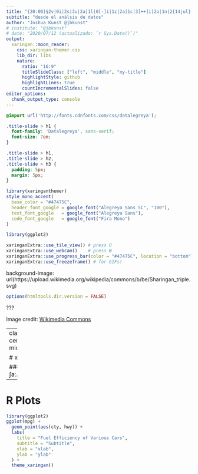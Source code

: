 ```yaml
---
title: "{20:00}§2v|0i|2s|3u|2a|1l|0[-]i|1z|2a|1c|3[++]i|2o|1n|2{14jul}[16°c[10°c]"
subtitle: "desde el análsis de datos"
author: "Joshua Kunst @jbkunst"
# institute: "@jbkunst"
# date: "2020/07/12 (actualizado: `r Sys.Date()`)"
output:
  xaringan::moon_reader:
    css: xaringan-themer.css
    lib_dir: libs
    nature:
      ratio: "16:9"
      titleSlideClass: ["left", "middle", "my-title"]
      highlightStyle: github
      highlightLines: true
      countIncrementalSlides: false
editor_options: 
  chunk_output_type: console
---
```


```css
@import url('http://fonts.cdnfonts.com/css/datalegreya');

.title-slide > h1 {
  font-family: 'Datalegreya', sans-serif;
  font-size: 7em;
}

.title-slide > h1,
.title-slide > h2,
.title-slide > h3 {
  padding: 5px;
  margin: 5px;
}
```


```r
library(xaringanthemer)
style_mono_accent(
  base_color = "#47475C",
  header_font_google = google_font("Alegreya Sans SC", "100"),
  text_font_google   = google_font("Alegreya Sans"),
  code_font_google   = google_font("Fira Mono")
)

library(ggplot2)

xaringanExtra::use_tile_view() # press O
xaringanExtra::use_webcam()    # press W
xaringanExtra::use_progress_bar(color = "#47475C", location = "bottom")
xaringanExtra::use_freezeframe() # for GIFs!

```

background-image: url(https://upload.wikimedia.org/wikipedia/commons/b/be/Sharingan_triple.svg)

```r
options(htmltools.dir.version = FALSE)
```

???

Image credit: [Wikimedia Commons](https://commons.wikimedia.org/wiki/File:Sharingan_triple.svg)

---
class: center, middle

# xaringan

### /ʃaː.'riŋ.ɡan/


---

# R Plots

```r
library(ggplot2)
ggplot(mpg) +
  geom_point(aes(cty, hwy)) +
  labs(
    title = "Fuel Efficiency of Various Cars",
    subtitle = "Subtitle",
    xlab = "xlab",
    ylab = "ylab"
  ) +
  theme_xaringan()
```

